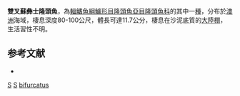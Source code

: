 {{Speciesbox 
| genus = Suezichthys
| species = bifurcatus
| authority = [[Randall|Randall]], 1986
| status = DD
| status_system = IUCN3.1
}}
'''雙叉蘇彝士隆頭魚'''，為[[輻鰭魚綱|輻鰭魚綱]][[鱸形目|鱸形目]][[隆頭魚亞目|隆頭魚亞目]][[隆頭魚科|隆頭魚科]]的其中一[[種|種]]，分布於[[澳洲|澳洲]]海域，棲息深度80-100公尺，體長可達11.7公分，棲息在沙泥底質的[[大陸棚|大陸棚]]，生活習性不明。

==参考文献==
*{{FishBase_species|genus=Suezichthys|species=bifurcatus|year=2013|month=8}}
{{Taxonbar}}

[[Category:1986年描述的鱼类|S]]
[[Category:IUCN红色名录数据缺乏物种|S]]
[[Category:蘇彝士隆頭魚屬|bifurcatus]]